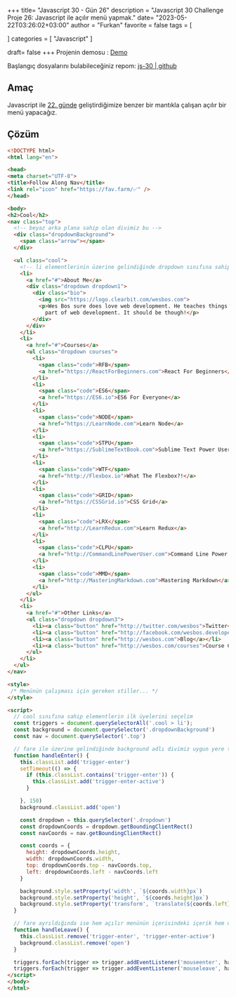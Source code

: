 +++
title= "Javascript 30 - Gün 26"
description = "Javascript 30 Challenge Proje 26: Javascript ile açılır menü yapmak."
date= "2023-05-22T03:26:02+03:00"
author = "Furkan"
favorite = false
tags = [

]
categories = [
"Javascript"
]

draft= false
+++
Projenin demosu : [Demo](https://elbaley.github.io/js-30/26/index-solution.html)

Başlangıç dosyalarını bulabileceğiniz repom: [js-30 | github](https://github.com/elbaley/js-30)

## Amaç
Javascript ile [22. günde](https://furkanleba.com/javascript-30-gun-22/) geliştirdiğimize benzer bir mantıkla çalışan açılır bir menü yapacağız.


## Çözüm
```html
<!DOCTYPE html>
<html lang="en">

<head>
<meta charset="UTF-8">
<title>Follow Along Nav</title>
<link rel="icon" href="https://fav.farm/✅" />
</head>

<body>
<h2>Cool</h2>
<nav class="top">
  <!-- beyaz arka plana sahip olan divimiz bu -->
  <div class="dropdownBackground">
    <span class="arrow"></span>
  </div>

  <ul class="cool">
    <!-- li elementlerinin üzerine gelindiğinde dropdown sınıfına sahip içerik gösterilmeye başlanacak -->
    <li>
      <a href="#">About Me</a>
      <div class="dropdown dropdown1">
        <div class="bio">
          <img src="https://logo.clearbit.com/wesbos.com">
          <p>Wes Bos sure does love web development. He teaches things like JavaScript, CSS and BBQ. Wait. BBQ isn't
            part of web development. It should be though!</p>
        </div>
      </div>
    </li>
    <li>
      <a href="#">Courses</a>
      <ul class="dropdown courses">
        <li>
          <span class="code">RFB</span>
          <a href="https://ReactForBeginners.com">React For Beginners</a>
        </li>
        <li>
          <span class="code">ES6</span>
          <a href="https://ES6.io">ES6 For Everyone</a>
        </li>
        <li>
          <span class="code">NODE</span>
          <a href="https://LearnNode.com">Learn Node</a>
        </li>
        <li>
          <span class="code">STPU</span>
          <a href="https://SublimeTextBook.com">Sublime Text Power User</a>
        </li>
        <li>
          <span class="code">WTF</span>
          <a href="http://Flexbox.io">What The Flexbox?!</a>
        </li>
        <li>
          <span class="code">GRID</span>
          <a href="https://CSSGrid.io">CSS Grid</a>
        </li>
        <li>
          <span class="code">LRX</span>
          <a href="http://LearnRedux.com">Learn Redux</a>
        </li>
        <li>
          <span class="code">CLPU</span>
          <a href="http://CommandLinePowerUser.com">Command Line Power User</a>
        </li>
        <li>
          <span class="code">MMD</span>
          <a href="http://MasteringMarkdown.com">Mastering Markdown</a>
        </li>
      </ul>
    </li>
    <li>
      <a href="#">Other Links</a>
      <ul class="dropdown dropdown3">
        <li><a class="button" href="http://twitter.com/wesbos">Twitter</a></li>
        <li><a class="button" href="http://facebook.com/wesbos.developer">Facebook</a></li>
        <li><a class="button" href="http://wesbos.com">Blog</a></li>
        <li><a class="button" href="http://wesbos.com/courses">Course Catalog</a></li>
      </ul>
    </li>
  </ul>
</nav>

<style>
 /* Menünün çalışması için gereken stiller... */
</style>

<script>
  // cool sınıfına sahip elementlerin ilk üyelerini seçelim
  const triggers = document.querySelectorAll('.cool > li');
  const background = document.querySelector('.dropdownBackground')
  const nav = document.querySelector('.top')

  // fare ile üzerine gelindiğinde background adlı divimiz uygun yere taşınacak ve görünür hale getirilecektir
  function handleEnter() {
    this.classList.add('trigger-enter')
    setTimeout(() => {
      if (this.classList.contains('trigger-enter')) {
        this.classList.add('trigger-enter-active')
      }

    }, 150)
    background.classList.add('open')

    const dropdown = this.querySelector('.dropdown')
    const dropdownCoords = dropdown.getBoundingClientRect()
    const navCoords = nav.getBoundingClientRect()

    const coords = {
      height: dropdownCoords.height,
      width: dropdownCoords.width,
      top: dropdownCoords.top - navCoords.top,
      left: dropdownCoords.left - navCoords.left
    }

    background.style.setProperty('width', `${coords.width}px`)
    background.style.setProperty('height', `${coords.height}px`)
    background.style.setProperty('transform', `translate(${coords.left}px,${coords.top}px)`)
  }

  // fare ayrıldığında ise hem açılır menünün içerisindeki içerik hem de beyaz arkaplana sahip element gizlenecektir
  function handleLeave() {
    this.classList.remove('trigger-enter', 'trigger-enter-active')
    background.classList.remove('open')
  }

  triggers.forEach(trigger => trigger.addEventListener('mouseenter', handleEnter))
  triggers.forEach(trigger => trigger.addEventListener('mouseleave', handleLeave))
</script>
</body>
</html>
```

